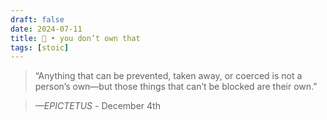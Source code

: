 ```yaml
---
draft: false 
date: 2024-07-11
title: 🗿 • you don’t own that
tags: [stoic]
---
```


>  “Anything that can be prevented, taken away, or coerced is not a person’s own—but those things that can’t be blocked are their own.”

> *—EPICTETUS* - December 4th